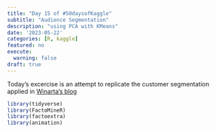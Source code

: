 ```yaml
---
title: "Day 15 of #50daysofKaggle"
subtitle: "Audience Segmentation"
description: "using PCA with KMeans"
date: '2023-05-22'
categories: [R, kaggle]
featured: no
execute:
  warning: false
draft: true
---
```


Today's excercise is an attempt to replicate the customer segmentation applied in [Winarta's blog](https://rpubs.com/wiwiekwin/585082)

```r
library(tidyverse)
library(FactoMineR)
library(factoextra)
library(animation)
```
